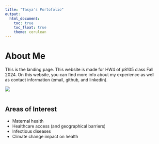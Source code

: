 ```yaml
---
title: "Tasya's Portofolio"
output: 
  html_document:
    toc: true
    toc_float: true
    theme: cerulean
---
```


# About Me

This is the landing page. This website is made for HW4 of p8105 class Fall 2024. On this website, you can find more info about my experience as well as contact information (email, github, and linkedin).

![](https://media1.tenor.com/m/LrGE6umEeSgAAAAC/thank-you-alice-in-wonderland.gif)
<br>
<br>

## Areas of Interest

* Maternal health
* Healthcare access (and geographical barriers)
* Infectious diseases 
* Climate change impact on health